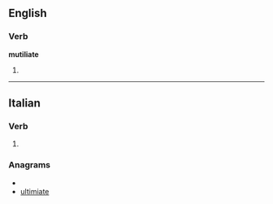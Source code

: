==English==

===Verb===
'''mutiliate'''

# {{misspelling of|mutilate}}

----

==Italian==

===Verb===
{{infl|it|verb form}}

# {{form of|[[second-person|Second-person]] [[plural]] [[present subjunctive]]|mutilare|lang=Italian}}

===Anagrams===
* {{alphagram|aeiilmttu}}
* [[ultimiate#Italian|ultimiate]]